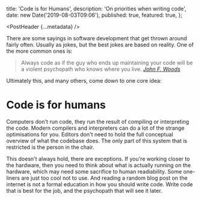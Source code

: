 
  title: 'Code is for Humans',
  description: 'On priorities when writing code',
  date: new Date('2019-08-03T09:06'),
  published: true,
  featured: true,
};

<PostHeader {...metadata} />

There are some sayings in software development that get thrown around fairly often. Usually as jokes, but the best jokes are based on reality. One of the more common ones is:

> Always code as if the guy who ends up maintaining your code will be a
violent psychopath who knows where you live.
> <cite><a href="https://groups.google.com/forum/#!msg/comp.lang.c++/rYCO5yn4lXw/oITtSkZOtoUJ">John F. Woods</a></cite>

Ultimately this, and many others, come down to one core idea:

# Code is for humans

Computers don't run code, they run the result of compiling or interpreting the code. Modern compilers and interpreters can do a lot of the strange optimisations for you. Editors don't need to hold the full conceptual overview of what the codebase does. The only part of this system that is restricted is the person in the chair.

This doesn't always hold, there are exceptions. If you're working closer to the hardware, then you need to think about what is actually running on the hardware, which may need some sacrifice to human readiability. Some one-liners are just too cool not to use. And reading a random blog post on the internet is not a formal education in how you should write code. Write code that is best for the job, and the psychopath that will see it later.

